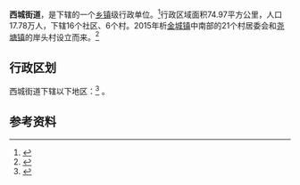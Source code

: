 {{中国乡级行政区|32/04/13/001/000}}

'''西城街道'''，是{{PRC admin/fullname|32/04/13/001/000|3}}下辖的一个[[乡镇|乡镇]]级行政单位。<ref>{{PRC admin/ref sgc|{{PRC admin/parent|32/04/13/001/000}}}}</ref>行政区域面积74.97平方公里，人口17.78万人，下辖16个社区、6个村。2015年析[[金城镇_(常州市)|金城镇]]中南部的21个村居委会和[[尧塘镇|尧塘镇]]的岸头村设立而来。<ref>{{cite web|author1=江苏省人民政府|title=关于调整金坛市部分行政区划的批复|url=http://www.jiangsu.gov.cn/jsgov/tj/bgt/201502/t20150225470820.html|website=江苏省人民政府网|accessdate=2017-02-19|date=2015-01-28|deadurl=yes|archiveurl=https://web.archive.org/web/20170222110745/http://www.jiangsu.gov.cn/jsgov/tj/bgt/201502/t20150225470820.html|archivedate=2017-02-22}}</ref>

== 行政区划 ==
西城街道下辖以下地区：<ref>{{PRC admin/ref sgc|32/04/13/001/000}}</ref>
{{PRC admin/children|32/04/13/001/000}}。

== 参考资料 ==
{{reflist}}

{{行政区划小作品}}
{{PRC admin/navcat|32/04/13/001/000}}